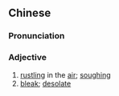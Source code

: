 ==Chinese==
{{zh-forms|s=萧瑟}}

===Pronunciation===
{{zh-pron
|m=xiāosè
|c=siu1 sat1
|mn=qz:siau-siak/xm,zz:siau-sek
|cat=a
}}

===Adjective===
{{zh-adj}}

# [[rustling]] in the [[air]]; [[soughing]]
# [[bleak]]; [[desolate]]